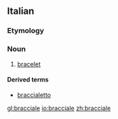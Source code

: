 ==Italian==

===Etymology===
{{suffix|braccio|ale|lang=it}}

===Noun===
{{it-noun|braccial|m|e|i}}

# [[bracelet]]

====Derived terms====
*[[braccialetto]]

[[gl:bracciale]]
[[io:bracciale]]
[[zh:bracciale]]